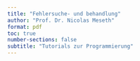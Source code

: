 ```yaml
---
title: "Fehlersuche- und behandlung"
author: "Prof. Dr. Nicolas Meseth"
format: pdf
toc: true
number-sections: false
subtitle: "Tutorials zur Programmierung"
---
```




